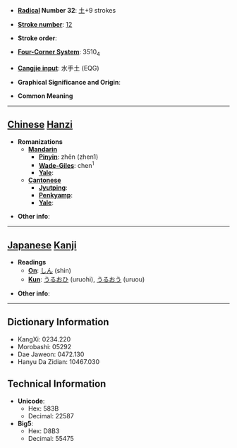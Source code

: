 * '''[[Wiktionary:Chinese radical index| Radical]] Number 32''': [[Wiktionary:Chinese radical index 土|土]]+9 strokes

* '''[[Wiktionary:Chinese total strokes index|Stroke number]]''': [[Wiktionary:Chinese total strokes index 12|12]]

* '''Stroke order''': 

* '''[[Wiktionary:Chinese four corner index|Four-Corner System]]''': 3510<sub>4</sub>

* '''[[Wiktionary:Chinese Cangjie index|Cangjie input]]''': 水手土 (EQG)

* '''Graphical Significance and Origin''': 

* '''Common Meaning'''

----

== [[Chinese]] [[Hanzi]] ==

* '''Romanizations'''
** '''[[Mandarin]]'''
*** '''[[Pinyin]]''': zhēn (zhen1)
*** '''[[Wade-Giles]]''': chen<sup>1</sup>
*** '''[[Yale]]''': 
** '''[[Cantonese]]'''
*** '''[[Jyutping]]''':
*** '''[[Penkyamp]]''': 
*** '''[[Yale]]''': 

* '''Other info''': 

----

== [[Japanese]] [[Kanji]] ==

* '''Readings'''
** '''[[On]]''': [[しん]] (shin)
** '''[[Kun]]''': [[うるおひ]] (uruohi), [[うるおう]] (uruou)

* '''Other info''':  

----

== Dictionary Information ==

* KangXi: 0234.220
* Morobashi: 05292
* Dae Jaweon: 0472.130
* Hanyu Da Zidian: 10467.030

== Technical Information ==

* '''Unicode''':
** Hex: 583B
** Decimal: 22587
* '''Big5''':
** Hex: D8B3
** Decimal: 55475